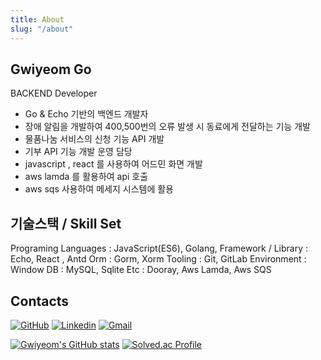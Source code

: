 ```yaml
---
title: About
slug: "/about"
---
```


## Gwiyeom Go
BACKEND Developer
- Go & Echo 기반의 백엔드 개발자
- 장애 알림을 개발하여 400,500번의 오류 발생 시 동료에게 전달하는 기능 개발
- 물품나눔 서비스의 신청 기능 API 개발
- 기부 API 기능 개발 운영 담당
- javascript , react 를 사용하여 어드민 화면 개발
- aws lamda 를 활용하여 api 호출
- aws sqs 사용하여 메세지 시스템에 활용


## 기술스택 / Skill Set
Programing Languages : JavaScript(ES6), Golang,
Framework / Library : Echo, React , Antd
Orm : Gorm, Xorm
Tooling : Git, GitLab
Environment : Window
DB : MySQL, Sqlite
Etc : Dooray, Aws Lamda, Aws SQS


## Contacts

[![GitHub](https://img.shields.io/badge/-GitHub-yellow?style=flat-square&logo=GitHub&logoColor=white&link=https://github.com/gwiyeomgo)](https://github.com/gwiyeomgo)
[![Linkedin](https://img.shields.io/badge/-LinkedIn-blue?style=flat-square&logo=Linkedin&logoColor=white&link=https://www.linkedin.com/in/gwiyeom-go-aba947229/)](https://www.linkedin.com/in/gwiyeom-go-aba947229/)
[![Gmail](https://img.shields.io/badge/Gmail-d14836?style=flat-square&logo=Gmail&logoColor=white&link=mailto:gwiyeomgo@gmail.com)](mailto:gwiyeomgo@gmail.com)



[![Gwiyeom's GitHub stats](https://github-readme-stats.vercel.app/api?username=gwiyeomgo&show_icons=true&theme=tokyonight)](https://github.com/gwiyeomgo/github-readme-stats)
[![Solved.ac Profile](http://mazassumnida.wtf/api/v2/generate_badge?boj=gokkeu)](https://solved.ac/gokkeu/)

